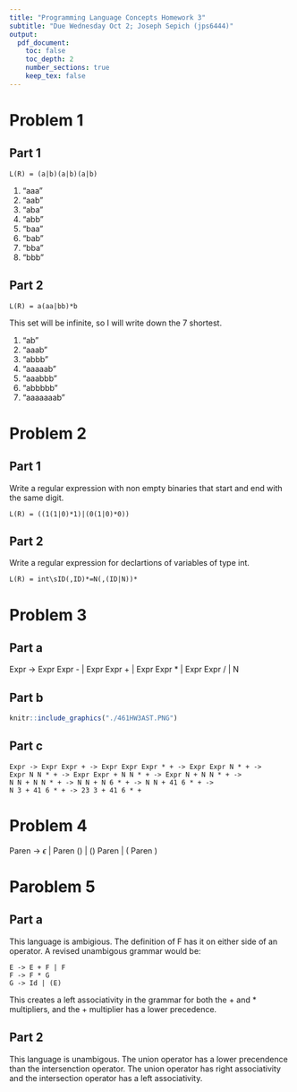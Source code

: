 ```yaml
---
title: "Programming Language Concepts Homework 3"
subtitle: "Due Wednesday Oct 2; Joseph Sepich (jps6444)"
output:
  pdf_document:
    toc: false
    toc_depth: 2
    number_sections: true
    keep_tex: false
---
```


# Problem 1

## Part 1

```L(R) = (a|b)(a|b)(a|b)```

1. "aaa"
2. "aab"
3. "aba"
4. "abb"
5. "baa"
6. "bab"
7. "bba"
8. "bbb"

## Part 2

```L(R) = a(aa|bb)*b```

This set will be infinite, so I will write down the 7 shortest.

1. "ab"
2. "aaab"
3. "abbb"
4. "aaaaab"
5. "aaabbb"
6. "abbbbb"
7. "aaaaaaab"

# Problem 2

## Part 1

Write a regular expression with non empty binaries that start and end with the same digit.

```L(R) = ((1(1|0)*1)|(0(1|0)*0))```

## Part 2

Write a regular expression for declartions of variables of type int.

```L(R) = int\sID(,ID)*=N(,(ID|N))*```

# Problem 3

## Part a

Expr -> Expr Expr - | Expr Expr + | Expr Expr * | Expr Expr / | N

## Part b

```r
knitr::include_graphics("./461HW3AST.PNG")
```

## Part c

```
Expr -> Expr Expr + -> Expr Expr Expr * + -> Expr Expr N * + ->
Expr N N * + -> Expr Expr + N N * + -> Expr N + N N * + ->
N N + N N * + -> N N + N 6 * + -> N N + 41 6 * + ->
N 3 + 41 6 * + -> 23 3 + 41 6 * +

```

# Problem 4

Paren -> $\epsilon$ | Paren () | () Paren | ( Paren )

# Paroblem 5

## Part a

This language is ambigious. The definition of F has it on either side of an operator. A revised unambigous grammar would be:

```
E -> E + F | F
F -> F * G
G -> Id | (E)
```

This creates a left associativity in the grammar for both the + and * multipliers, and the + multiplier has a lower precedence.

## Part 2

This language is unambigous. The union operator has a lower precendence than the intersenction operator. The union operator has right associativity and the intersection operator has a left associativity.













